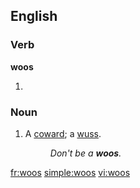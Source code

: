 ==English==

===Verb===
'''woos'''

# {{third-person singular of|[[woo]]}}

===Noun===
{{en-noun|?}}

# {{Australia|colloquial}} A [[coward]]; a [[wuss]].
#: ''Don't be a '''woos'''.''

[[fr:woos]]
[[simple:woos]]
[[vi:woos]]